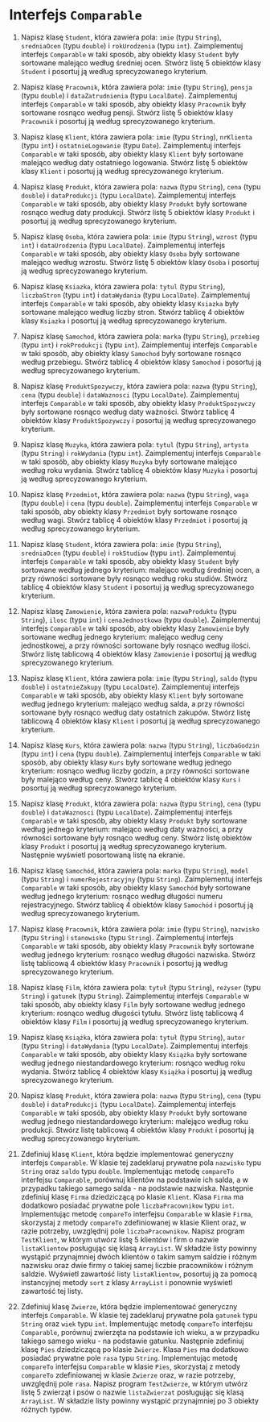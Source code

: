 # Interfejs `Comparable`

1. Napisz klasę `Student`, która zawiera pola: `imie` (typu `String`), `sredniaOcen` (typu `double`) i `rokUrodzenia` (typu `int`). Zaimplementuj interfejs `Comparable` w taki sposób, aby obiekty klasy `Student` były sortowane malejąco według średniej ocen. Stwórz listę 5 obiektów klasy `Student` i posortuj ją według sprecyzowanego kryterium.

2. Napisz klasę `Pracownik`, która zawiera pola: `imie` (typu `String`), `pensja` (typu `double`) i `dataZatrudnienia` (typu `LocalDate`). Zaimplementuj interfejs `Comparable` w taki sposób, aby obiekty klasy `Pracownik` były sortowane rosnąco według pensji. Stwórz listę 5 obiektów klasy `Pracownik` i posortuj ją według sprecyzowanego kryterium.

3. Napisz klasę `Klient`, która zawiera pola: `imie` (typu `String`), `nrKlienta` (typu `int`) i `ostatnieLogowanie` (typu `Date`). Zaimplementuj interfejs `Comparable` w taki sposób, aby obiekty klasy `Klient` były sortowane malejąco według daty ostatniego logowania. Stwórz listę 5 obiektów klasy `Klient` i posortuj ją według sprecyzowanego kryterium.

4. Napisz klasę `Produkt`, która zawiera pola: `nazwa` (typu `String`), `cena` (typu `double`) i `dataProdukcji` (typu `LocalDate`). Zaimplementuj interfejs `Comparable` w taki sposób, aby obiekty klasy `Produkt` były sortowane rosnąco według daty produkcji. Stwórz listę 5 obiektów klasy `Produkt` i posortuj ją według sprecyzowanego kryterium.

5. Napisz klasę `Osoba`, która zawiera pola: `imie` (typu `String`), `wzrost` (typu `int`) i `dataUrodzenia` (typu `LocalDate`). Zaimplementuj interfejs `Comparable` w taki sposób, aby obiekty klasy `Osoba` były sortowane malejąco według wzrostu. Stwórz listę 5 obiektów klasy `Osoba` i posortuj ją według sprecyzowanego kryterium.

6. Napisz klasę `Ksiazka`, która zawiera pola: `tytul` (typu `String`), `liczbaStron` (typu `int`) i `dataWydania` (typu `LocalDate`). Zaimplementuj interfejs `Comparable` w taki sposób, aby obiekty klasy `Ksiazka` były sortowane malejąco według liczby stron. Stwórz tablicę 4 obiektów klasy `Ksiazka` i posortuj ją według sprecyzowanego kryterium.

7. Napisz klasę `Samochod`, która zawiera pola: `marka` (typu `String`), `przebieg` (typu `int`) i `rokProdukcji` (typu `int`). Zaimplementuj interfejs `Comparable` w taki sposób, aby obiekty klasy `Samochod` były sortowane rosnąco według przebiegu. Stwórz tablicę 4 obiektów klasy `Samochod` i posortuj ją według sprecyzowanego kryterium.

8. Napisz klasę `ProduktSpozywczy`, która zawiera pola: `nazwa` (typu `String`), `cena` (typu `double`) i `dataWaznosci` (typu `LocalDate`). Zaimplementuj interfejs `Comparable` w taki sposób, aby obiekty klasy `ProduktSpozywczy` były sortowane rosnąco według daty ważności. Stwórz tablicę 4 obiektów klasy `ProduktSpozywczy` i posortuj ją według sprecyzowanego kryterium.

9. Napisz klasę `Muzyka`, która zawiera pola: `tytul` (typu `String`), `artysta` (typu `String`) i `rokWydania` (typu `int`). Zaimplementuj interfejs `Comparable` w taki sposób, aby obiekty klasy `Muzyka` były sortowane malejąco według roku wydania. Stwórz tablicę 4 obiektów klasy `Muzyka` i posortuj ją według sprecyzowanego kryterium.

10. Napisz klasę `Przedmiot`, która zawiera pola: `nazwa` (typu `String`), `waga` (typu `double`) i `cena` (typu `double`). Zaimplementuj interfejs `Comparable` w taki sposób, aby obiekty klasy `Przedmiot` były sortowane rosnąco według wagi. Stwórz tablicę 4 obiektów klasy `Przedmiot` i posortuj ją według sprecyzowanego kryterium.

11. Napisz klasę `Student`, która zawiera pola: `imie` (typu `String`), `sredniaOcen` (typu `double`) i `rokStudiow` (typu `int`). Zaimplementuj interfejs `Comparable` w taki sposób, aby obiekty klasy `Student` były sortowane według jednego kryterium: malejąco według średniej ocen, a przy równości sortowane były rosnąco według roku studiów. Stwórz tablicę 4 obiektów klasy `Student` i posortuj ją według sprecyzowanego kryterium.

12. Napisz klasę `Zamowienie`, która zawiera pola: `nazwaProduktu` (typu `String`), `ilosc` (typu `int`) i `cenaJednostkowa` (typu `double`). Zaimplementuj interfejs `Comparable` w taki sposób, aby obiekty klasy `Zamowienie` były sortowane według jednego kryterium: malejąco według ceny jednostkowej, a przy równości sortowane były rosnąco według ilości. Stwórz listę tablicową 4 obiektów klasy `Zamowienie` i posortuj ją według sprecyzowanego kryterium.

13. Napisz klasę `Klient`, która zawiera pola: `imie` (typu `String`), `saldo` (typu `double`) i `ostatnieZakupy` (typu `LocalDate`). Zaimplementuj interfejs `Comparable` w taki sposób, aby obiekty klasy `Klient` były sortowane według jednego kryterium: malejąco według salda, a przy równości sortowane były rosnąco według daty ostatnich zakupów. Stwórz listę tablicową 4 obiektów klasy `Klient` i posortuj ją według sprecyzowanego kryterium.

14. Napisz klasę `Kurs`, która zawiera pola: `nazwa` (typu `String`), `liczbaGodzin` (typu `int`) i `cena` (typu `double`). Zaimplementuj interfejs `Comparable` w taki sposób, aby obiekty klasy `Kurs` były sortowane według jednego kryterium: rosnąco według liczby godzin, a przy równości sortowane były malejąco według ceny. Stwórz tablicę 4 obiektów klasy `Kurs` i posortuj ją według sprecyzowanego kryterium.

15. Napisz klasę `Produkt`, która zawiera pola: `nazwa` (typu `String`), `cena` (typu `double`) i `dataWaznosci` (typu `LocalDate`). Zaimplementuj interfejs `Comparable` w taki sposób, aby obiekty klasy `Produkt` były sortowane według jednego kryterium: malejąco według daty ważności, a przy równości sortowane były rosnąco według ceny. Stwórz listę obiektów klasy `Produkt` i posortuj ją według sprecyzowanego kryterium. Następnie wyświetl posortowaną listę na ekranie.

16. Napisz klasę `Samochód`, która zawiera pola: `marka` (typu `String`), `model` (typu `String`) i `numerRejestracyjny` (typu `String`). Zaimplementuj interfejs `Comparable` w taki sposób, aby obiekty klasy `Samochód` były sortowane według jednego kryterium: rosnąco według długości numeru rejestracyjnego. Stwórz tablicę 4 obiektów klasy `Samochód` i posortuj ją według sprecyzowanego kryterium.

17. Napisz klasę `Pracownik`, która zawiera pola: `imie` (typu `String`), `nazwisko` (typu `String`) i `stanowisko` (typu `String`). Zaimplementuj interfejs `Comparable` w taki sposób, aby obiekty klasy `Pracownik` były sortowane według jednego kryterium: rosnąco według długości nazwiska. Stwórz listę tablicową 4 obiektów klasy `Pracownik` i posortuj ją według sprecyzowanego kryterium.

18. Napisz klasę `Film`, która zawiera pola: `tytuł` (typu `String`), `reżyser` (typu `String`) i `gatunek` (typu `String`). Zaimplementuj interfejs `Comparable` w taki sposób, aby obiekty klasy `Film` były sortowane według jednego kryterium: rosnąco według długości tytułu. Stwórz listę tablicową 4 obiektów klasy `Film` i posortuj ją według sprecyzowanego kryterium.

19. Napisz klasę `Książka`, która zawiera pola: `tytuł` (typu `String`), `autor` (typu `String`) i `dataWydania` (typu `LocalDate`). Zaimplementuj interfejs `Comparable` w taki sposób, aby obiekty klasy `Książka` były sortowane według jednego niestandardowego kryterium: rosnąco według roku wydania. Stwórz tablicę 4 obiektów klasy `Książka` i posortuj ją według sprecyzowanego kryterium.

20. Napisz klasę `Produkt`, która zawiera pola: `nazwa` (typu `String`), `cena` (typu `double`) i `dataProdukcji` (typu `LocalDate`). Zaimplementuj interfejs `Comparable` w taki sposób, aby obiekty klasy `Produkt` były sortowane według jednego niestandardowego kryterium: malejąco według roku produkcji. Stwórz listę tablicową 4 obiektów klasy `Produkt` i posortuj ją według sprecyzowanego kryterium.

21. Zdefiniuj klasę `Klient`, która będzie implementować generyczny interfejs `Comparable`. W klasie tej zadeklaruj prywatne pola `nazwisko` typu `String` oraz `saldo` typu `double`. Implementując metodę `compareTo` interfejsu `Comparable`, porównuj klientów na podstawie ich salda, a w przypadku takiego samego salda - na podstawie nazwiska. Następnie zdefiniuj klasę `Firma` dziedziczącą po klasie `Klient`. Klasa `Firma` ma dodatkowo posiadać prywatne pole `liczbaPracownikow` typu `int`. Implementując metodę `compareTo` interfejsu `Comparable` w klasie `Firma`, skorzystaj z metody `compareTo` zdefiniowanej w klasie Klient oraz, w razie potrzeby, uwzględnij pole `liczbaPracownikow`. Napisz program `TestKlient`, w którym utwórz listę 5 klientów i firm o nazwie `listaKlientow` posługując się klasą `ArrayList`. W składzie listy powinny wystąpić przynajmniej dwóch klientów o takim samym saldzie i różnym nazwisku oraz dwie firmy o takiej samej liczbie pracowników i różnym saldzie. Wyświetl zawartość listy `listaKlientow`, posortuj ją za pomocą instancyjnej metody `sort` z klasy `ArrayList` i ponownie wyświetl zawartość tej listy.

22. Zdefiniuj klasę `Zwierze`, która będzie implementować generyczny interfejs `Comparable`. W klasie tej zadeklaruj prywatne pola `gatunek` typu `String` oraz `wiek` typu `int`. Implementując metodę `compareTo` interfejsu `Comparable`, porównuj zwierzęta na podstawie ich wieku, a w przypadku takiego samego wieku - na podstawie gatunku. Następnie zdefiniuj klasę `Pies` dziedziczącą po klasie `Zwierze`. Klasa `Pies` ma dodatkowo posiadać prywatne pole `rasa` typu `String`. Implementując metodę `compareTo` interfejsu `Comparable` w klasie `Pies`, skorzystaj z metody `compareTo` zdefiniowanej w klasie `Zwierze` oraz, w razie potrzeby, uwzględnij pole `rasa`. Napisz program `TestZwierze`, w którym utwórz listę 5 zwierząt i psów o nazwie `listaZwierzat` posługując się klasą `ArrayList`. W składzie listy powinny wystąpić przynajmniej po 3 obiekty różnych typów.
